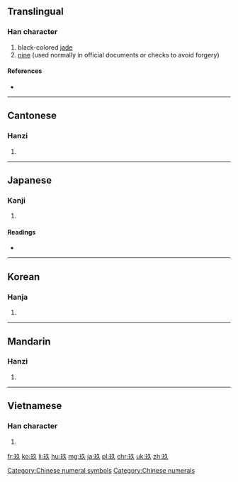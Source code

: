 {{also|九}}
==Translingual==

===Han character===
{{Han char|rn=96|rad=玉|as=03|sn=7|four=1718<sub>0</sub>|canj=一土弓人 (MGNO)|ids=⿰[[王]][[久]]}}

# black-colored [[jade]]
# [[nine]] (used normally in official documents or checks to avoid forgery)

====References====
* {{Han ref|kx=0727.220|dkj=20846|dj=1139.170|hdz=21102.100|uh=7396|ud=29590|bh=A868|bd=43112}}

[[Category:Chinese numeral symbols]]
[[Category:Chinese numerals]]

----

==Cantonese==

===Hanzi===
{{yue-hanzi|jyut=[[gau2]]|y=gau2}}

# {{defn|lang=yue|sort=玉03}}

----

==Japanese==

===Kanji===
{{ja-kanji|grade=|rs=玉03}}

# {{defn|lang=ja|sort=玉03}}

====Readings====
* {{ja-readings|goon=[[く]] (ku)|kanon=[[きゅう]] (kyū)|kun=}}

----

==Korean==

===Hanja===
{{ko-hanja|hangeul=구|eumhun=|rv=gu|mr=ku|y=kwu}}

# {{defn|lang=ko|sort=玉03}}

----

==Mandarin==

===Hanzi===
{{cmn-hanzi|pin=[[jiǔ]] ([[jiu3]])|wg=chiu<sup>3</sup>}}

# {{defn|lang=cmn|sort=玉03}}

----

==Vietnamese==

===Han character===
{{vi-hantu|cửu|rs=玉03}}

# {{defn|lang=vi|sort=玉03}}

[[fr:玖]]
[[ko:玖]]
[[li:玖]]
[[hu:玖]]
[[mg:玖]]
[[ja:玖]]
[[pl:玖]]
[[chr:玖]]
[[uk:玖]]
[[zh:玖]]